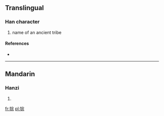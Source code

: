 ==Translingual==

===Han character===
{{Han char|rn=94|rad=犬|as=08|sn=11|four=|canj=大竹十一火 (KHJMF)}}

# name of an ancient tribe

====References====
* {{Han ref|kx=0713.140|dkj=20487|dj=1125.090|hdz=21354.150|uh=7314|ud=29460}}

----

==Mandarin==

===Hanzi===
{{cmn-hanzi|pin=[[ē]] ([[e1]]), [[jì]] ([[ji4]]), [[wēi]] ([[wei1]]), [[yǐ]] ([[yi3]]), [[zòng]] ([[zong4]])|wg=o<sup>1</sup>, chi<sup>4</sup>, wei<sup>1</sup>, i<sup>3</sup>, tsung<sup>4</sup>}}

# {{defn|lang=cmn|sort=犬08}}

[[fr:猔]]
[[pl:猔]]